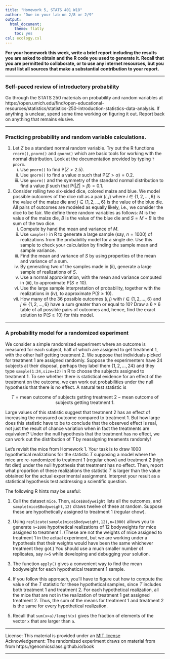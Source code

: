```yaml
---
title: "Homework 5, STATS 401 W18"
author: "Due in your lab on 2/8 or 2/9"
output:
  html_document:
    theme: flatly
    toc: yes
csl: ecology.csl
---
```


\newcommand\mat[1]{\mathbb{#1}}
\renewcommand\vec[1]{\boldsymbol{\mathrm{#1}}}
\newcommand\xtranspose{{\mbox{\tiny \textsc{t}}}}
\newcommand\transpose{{\scriptscriptstyle \mathrm{T}}}
\newcommand\prob{\mathrm{P}}

**For your homework this week, write a brief report including the results you are asked to obtain and the R code you used to generate it.
Recall that you are permitted to collaborate, or to use any internet resources, but you must list all sources that make a substantial contribution to your report.**

--------------

### Self-paced review of introductory probability

Go through the STATS 250 materials on probability and random variables at 
https://open.umich.edu/find/open-educational-resources/statistics/statistics-250-introduction-statistics-data-analysis.
If anything is unclear, spend some time working on figuring it out. 
Report back on anything that remains elusive.

-------------

### Practicing probability and random variable calculations.

1. Let $Z$ be a standard normal random variable. Try out the R functions `rnorm()`, `pnorm()` and `qnorm()` which are basic tools for working with the normal distribution. Look at the documentation provided by typing `?pnorm`.
    (i) Use `pnorm()` to find $\prob(Z>2.5)$.
    (ii) Use `qnorm()` to find a value $\alpha$ such that $\prob(Z>\alpha)=0.2$.
    (iii) Use `qnorm()` and the symmetry of the standard normal distribution to find a value $\beta$ such that $\prob(|Z|>\beta) = 0.1$.

2. Consider rolling two six-sided dice, colored maize and blue. We model possible outcomes of the dice roll as a pair $(i,j)$ where $i\in\{1,2,\dots,6\}$ is the value of the maize die and $j\in\{1,2,\dots,6\}$ is the value of the blue die. All pairs of outcomes are modeled as equally likely, i.e., we consider the dice to be fair. We define three random variables as follows: $M$ is the value of the maize die, $B$ is the value of the blue die and $S=M+B$ is the sum of the two dice.
    (i) Compute by hand the mean and variance of $M$.
    (ii) Use `sample()` in R to generate a large sample (say, $n=1000$) of realizations from the probability model for a single die. Use this sample to check your calculation by finding the sample mean and sample variance.
    (iii) Find the mean and variance of $S$ by using properties of the mean and variance of a sum.
    (iv) By generating two of the samples made in (ii), generate a large sample of realizations of $S$.
    (v) Use a normal approximation, with the mean and variance computed in (iii), to approximate $\prob(S\ge 10)$. 
    (vi) Use the large sample interpretation of probability, together with the realizations in (iv), to approximate $\prob(S\ge 10)$.
    (v)  How many of the 36 possible outcomes $(i,j)$ with  $i\in\{1,2,\dots,6\}$ and $j\in\{1,2,\dots,6\}$ have a sum greater than or equal to 10? Draw a $6\times 6$ table of all possible pairs of outcomes and, hence, find the exact solution to $\prob(S\ge 10)$ for this model.

---------------

### A probability model for a randomized experiment

We consider a simple randomized experiment where an outcome is measured for each subject, half of which are assigned to get treatment 1, with the other half getting treatment 2.
We suppose that individuals picked for treatment 1 are assigned randomly. 
Suppose the experimenters have 24 subjects at their disposal, perhaps they label them $\{1,2,\dots,24\}$ and they type `sample(1:24,size=12)` in R to choose the subjects assigned to treatment 1.
To see whether there is statistical evidence for an effect of the treatment on the outcome, we can work out probabilities under the null hypothesis that there is no effect.
A natural test statistic is 

$$T=\mbox{mean outcome of subjects getting treatment 2} - \mbox{mean outcome of subjects getting treatment 1}.$$

Large values of this statistic suggest that treatment 2 has an effect of increasing the measured outcome compared to treatment 1.
But how large does this statistic have to be to conclude that the observed effect is real, not just the result of chance variation when in fact the treatments are equivalent?
Under the null hypothesis that the treatment has no effect, we can work out the distribution of $T$ by reassigning treaments randomly! 

Let's revisit the mice from Homework 1. Your task is to draw 1000 hypothetical realizations for the statistic $T$ supposing a model where the mice are re-randomized to treatment 1 (regular chow) and treatment 2 (high fat diet) under the null hypothesis that treatment has no effect. Then, report what proportion of these realizations the statistic $T$ is larger than the value obtained for the actual experimental assignment. Interpret your result as a statistical hypothesis test addressing a scientific question.

The following R hints may be useful:

1. Call the dataset `mice`. Then, `mice$Bodyweight` lists all the outcomes, and `sample(mice$Bodyweight,12)` draws twelve of these at random. Suppose these are hypothetically assigned to treatment 1 (regular chow).

2. Using `replicate(sample(mice$Bodyweight,12),n=1000)` allows you to generate `n=1000` hypothetical realizations of 12 bodyweights for mice assigned to treatment 1. 
(These are not the weights of mice assigned to treatment 1 in the actual experiment, but we are working under a hypothesis that their weights would have been the same whichever treatment they got.)
You should use a much smaller number of replicates, say `n=5` while developing and debugging your solution.

3. The function `apply()` gives a convenient way to find the mean bodyweight for each hypothetical treatment 1 sample.

4. If you follow this approach, you'll have to figure out how to compute the value of the $T$ statistic for these hypothetical samples, since $T$ includes both treatment 1 and treatment 2. For each hypothetical realization, all the mice that are not in the realization of treatment 1 get assigned treatment 2. Thus, the sum of the means for treatment 1 and treatment 2 is the same for every hypothetical realization.

5. Recall that `sum(x>a)/length(x)` gives the fraction of elements of the vector `x` that are larger than `a`.

--------------


License: This material is provided under an [MIT license](https://ionides.github.io/401w18/LICENSE)<br>
Acknowledgement: The randomized experiment draws on material from from https://genomicsclass.github.io/book

------
